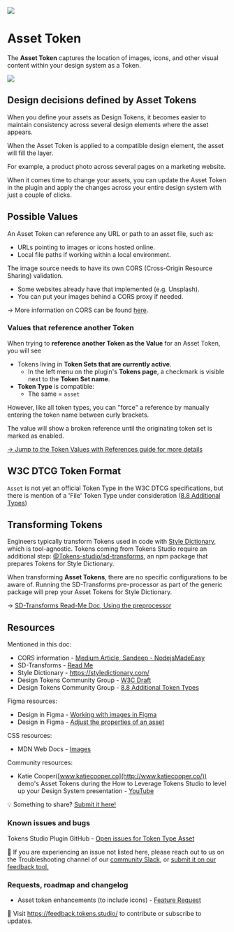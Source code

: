 ![](/token-types/header-token-type-asset.png)
# Asset Token
The **Asset Token** captures the location of images, icons, and other visual content within your design system as a Token. 

![](/token-types/tokens-asset-form-empty-2-01.png)

## Design decisions defined by Asset Tokens
When you define your assets as Design Tokens, it becomes easier to maintain consistency across several design elements where the asset appears. 

When the Asset Token is applied to a compatible design element, the asset will fill the layer. 

For example, a product photo across several pages on a marketing website. 

When it comes time to change your assets, you can update the Asset Token in the plugin and apply the changes across your entire design system with just a couple of clicks. 

## Possible Values
An Asset Token can reference any URL or path to an asset file, such as:
- URLs pointing to images or icons hosted online.
- Local file paths if working within a local environment.

The image source needs to have its own CORS (Cross-Origin Resource Sharing) validation. 
- Some websites already have that implemented (e.g. Unsplash).
- You can put your images behind a CORS proxy if needed.

→ More information on CORS can be found [here](https://medium.com/nodejsmadeeasy/a-simple-cors-proxy-for-javascript-applications-9b36a8d39c51). 

### Values that reference another Token
When trying to **reference another Token as the Value** for an Asset Token, you will see
- Tokens living in **Token Sets that are currently active**.
	- In the left menu on the plugin's **Tokens page**, a checkmark is visible next to the **Token Set name**. 
- **Token Type** is compatible:
	- The same = `asset`

However, like all token types, you can "force" a reference by manually entering the token name between curly brackets.


<Callout type="info" emoji="✦">
 The value will show a broken reference until the originating token set is marked as enabled.
</Callout>

[→ Jump to the Token Values with References guide for more details](/variables/references)

## W3C DTCG Token Format
`Asset` is not yet an official Token Type in the W3C DTCG specifications, but there is mention of a 'File' Token Type under consideration ([8.8 Additional Types](https://tr.designtokens.org/format/#additional-types))

## Transforming Tokens
Engineers typically transform Tokens used in code with [Style Dictionary](https://styledictionary.com/), which is tool-agnostic. Tokens coming from Tokens Studio require an additional step: [@Tokens-studio/sd-transforms](https://www.npmjs.com/package/@tokens-studio/sd-transforms), an npm package that prepares Tokens for Style Dictionary. 

When transforming **Asset Tokens**, there are no specific configurations to be aware of. Running the SD-Transforms pre-processor as part of the generic package will prep your Asset Tokens for Style Dictionary. 

→ [SD-Transforms Read-Me Doc, Using the preprocessor](https://github.com/Tokens-studio/sd-transforms/?tab=readme-ov-file#using-the-preprocessor)

## Resources
Mentioned in this doc:
- CORS information - [Medium Article, Sandeep - NodejsMadeEasy](https://medium.com/nodejsmadeeasy/a-simple-cors-proxy-for-javascript-applications-9b36a8d39c51)
- SD-Transforms - [Read Me ](https://github.com/tokens-studio/sd-transforms#readme)
- Style Dictionary - https://styledictionary.com/
- Design Tokens Community Group - [W3C Draft](https://tr.designtokens.org/format/)
- Design Tokens Community Group - [8.8 Additional Token Types](https://tr.designtokens.org/format/#additional-types)

Figma resources:
- Design in Figma - [Working with images in Figma](https://www.figma.com/best-practices/working-with-images-in-figma/)
- Design in Figma - [Adjust the properties of an asset](https://help.figma.com/hc/en-us/articles/360041098433-Adjust-the-properties-of-an-image)

CSS resources:
- MDN Web Docs - [Images](https://developer.mozilla.org/en-US/docs/Web/CSS/CSS_images)

Community resources:
- Katie Cooper([www.katiecooper.co](http://www.katiecooper.co/)) demo's Asset Tokens during the How to Leverage Tokens Studio to level up your Design System presentation - [YouTube](https://developer.mozilla.org/en-US/docs/Web/CSS/CSS_images)

💡 Something to share? [Submit it here!](https://feedback.tokens.studio/)

### Known issues and bugs
Tokens Studio Plugin GitHub - [Open issues for Token Type Asset](https://github.com/tokens-studio/figma-plugin/labels/token%20type%20asset%20token)

🐞 If you are experiencing an issue not listed here, please reach out to us on the Troubleshooting channel of our [community Slack](https://tokens.studio/slack), or [submit it on our feedback tool.](https://feedback.tokens.studio/ ) 

### Requests, roadmap and changelog
- Asset token enhancements (to include icons) - [Feature Request](https://feedback.tokens.studio/p/asset-token-enhancements) 

💌 Visit https://feedback.tokens.studio/ to contribute or subscribe to updates.
